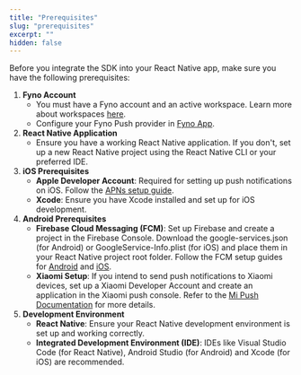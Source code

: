 ```yaml
---
title: "Prerequisites"
slug: "prerequisites"
excerpt: ""
hidden: false
---
```


Before you integrate the SDK into your React Native app, make sure you have the following prerequisites:

1. **Fyno Account**
    - You must have a Fyno account and an active workspace. Learn more about workspaces [here](./workspace-introduction).
    - Configure your Fyno Push provider in [Fyno App](https://app.fyno.io/integrations).
2. **React Native Application**
    - Ensure you have a working React Native application. If you don't, set up a new React Native project using the React Native CLI or your preferred IDE.
3. **iOS Prerequisites**
    - **Apple Developer Account**: Required for setting up push notifications on iOS. Follow the [APNs setup guide](./push-apns).
    - **Xcode**: Ensure you have Xcode installed and set up for iOS development.
4. **Android Prerequisites**
    - **Firebase Cloud Messaging (FCM)**: Set up Firebase and create a project in the Firebase Console. Download the google-services.json (for Android) or GoogleService-Info.plist (for iOS) and place them in your React Native project root folder. Follow the FCM setup guides for [Android](https://firebase.google.com/docs/android/setup) and [iOS](https://firebase.google.com/docs/ios/setup).
    - **Xiaomi Setup**: If you intend to send push notifications to Xiaomi devices, set up a Xiaomi Developer Account and create an application in the Xiaomi push console. Refer to the [Mi Push Documentation](./push-mi-push) for more details.
5. **Development Environment**
    - **React Native**: Ensure your React Native development environment is set up and working correctly.
    - **Integrated Development Environment (IDE)**: IDEs like Visual Studio Code (for React Native), Android Studio (for Android) and Xcode (for iOS) are recommended.
